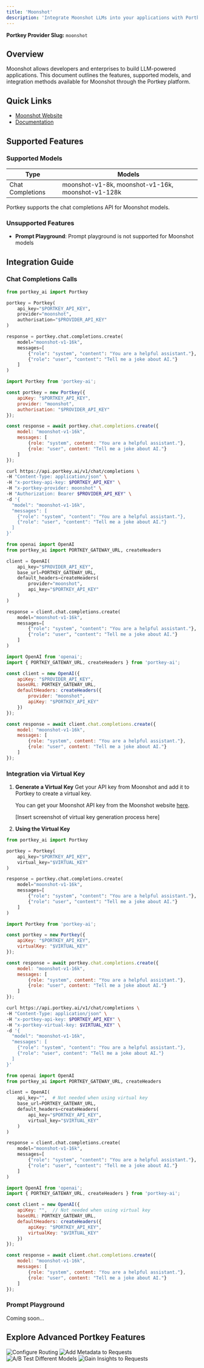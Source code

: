 ```yaml
---
title: 'Moonshot'
description: 'Integrate Moonshot LLMs into your applications with Portkey'
---
```


**Portkey Provider Slug:** `moonshot`

## Overview

Moonshot allows developers and enterprises to build LLM-powered applications. This document outlines the features, supported models, and integration methods available for Moonshot through the Portkey platform.

## Quick Links

- [Moonshot Website](https://www.moonshot.cn/)
- [Documentation](https://platform.moonshot.cn/docs/intro#%E6%96%87%E6%9C%AC%E7%94%9F%E6%88%90%E6%A8%A1%E5%9E%8B)

## Supported Features

### Supported Models

| Type | Models |
|------|--------|
| Chat Completions | moonshot-v1-8k, moonshot-v1-16k, moonshot-v1-128k |

Portkey supports the chat completions API for Moonshot models.

### Unsupported Features

- **Prompt Playground**: Prompt playground is not supported for Moonshot models

## Integration Guide

### Chat Completions Calls

<CodeGroup>

```Python python
from portkey_ai import Portkey

portkey = Portkey(
    api_key="$PORTKEY_API_KEY",
    provider="moonshot",
    authorisation="$PROVIDER_API_KEY"
)

response = portkey.chat.completions.create(
    model="moonshot-v1-16k",
    messages=[
        {"role": "system", "content": "You are a helpful assistant."},
        {"role": "user", "content": "Tell me a joke about AI."}
    ]
)
```

```js node
import Portkey from 'portkey-ai';

const portkey = new Portkey({
    apiKey: "$PORTKEY_API_KEY",
    provider: "moonshot",
    authorisation: "$PROVIDER_API_KEY"
});

const response = await portkey.chat.completions.create({
    model: "moonshot-v1-16k",
    messages: [
        {role: "system", content: "You are a helpful assistant."},
        {role: "user", content: "Tell me a joke about AI."}
    ]
});
```

```bash cURL
curl https://api.portkey.ai/v1/chat/completions \
-H "Content-Type: application/json" \
-H "x-portkey-api-key: $PORTKEY_API_KEY" \
-H "x-portkey-provider: moonshot" \
-H "Authorization: Bearer $PROVIDER_API_KEY" \
-d '{
  "model": "moonshot-v1-16k",
  "messages": [
    {"role": "system", "content": "You are a helpful assistant."},
    {"role": "user", "content": "Tell me a joke about AI."}
  ]
}'
```

```Python OpenAI Python SDK
from openai import OpenAI
from portkey_ai import PORTKEY_GATEWAY_URL, createHeaders

client = OpenAI(
    api_key="$PROVIDER_API_KEY",
    base_url=PORTKEY_GATEWAY_URL,
    default_headers=createHeaders(
        provider="moonshot",
        api_key="$PORTKEY_API_KEY"
    )
)

response = client.chat.completions.create(
    model="moonshot-v1-16k",
    messages=[
        {"role": "system", "content": "You are a helpful assistant."},
        {"role": "user", "content": "Tell me a joke about AI."}
    ]
)
```

```js OpenAI Node SDK
import OpenAI from 'openai';
import { PORTKEY_GATEWAY_URL, createHeaders } from 'portkey-ai';

const client = new OpenAI({
    apiKey: "$PROVIDER_API_KEY",
    baseURL: PORTKEY_GATEWAY_URL,
    defaultHeaders: createHeaders({
        provider: "moonshot",
        apiKey: "$PORTKEY_API_KEY"
    })
});

const response = await client.chat.completions.create({
    model: "moonshot-v1-16k",
    messages: [
        {role: "system", content: "You are a helpful assistant."},
        {role: "user", content: "Tell me a joke about AI."}
    ]
});
```

</CodeGroup>

### Integration via Virtual Key

1. **Generate a Virtual Key**
   Get your API key from Moonshot and add it to Portkey to create a virtual key.

   You can get your Moonshot API key from the Moonshot website [here](https://www.moonshot.cn/).

   [Insert screenshot of virtual key generation process here]

2. **Using the Virtual Key**

<CodeGroup>

```Python python
from portkey_ai import Portkey

portkey = Portkey(
    api_key="$PORTKEY_API_KEY",
    virtual_key="$VIRTUAL_KEY"
)

response = portkey.chat.completions.create(
    model="moonshot-v1-16k",
    messages=[
        {"role": "system", "content": "You are a helpful assistant."},
        {"role": "user", "content": "Tell me a joke about AI."}
    ]
)
```

```js node
import Portkey from 'portkey-ai';

const portkey = new Portkey({
    apiKey: "$PORTKEY_API_KEY",
    virtualKey: "$VIRTUAL_KEY"
});

const response = await portkey.chat.completions.create({
    model: "moonshot-v1-16k",
    messages: [
        {role: "system", content: "You are a helpful assistant."},
        {role: "user", content: "Tell me a joke about AI."}
    ]
});
```

```bash cURL
curl https://api.portkey.ai/v1/chat/completions \
-H "Content-Type: application/json" \
-H "x-portkey-api-key: $PORTKEY_API_KEY" \
-H "x-portkey-virtual-key: $VIRTUAL_KEY" \
-d '{
  "model": "moonshot-v1-16k",
  "messages": [
    {"role": "system", "content": "You are a helpful assistant."},
    {"role": "user", content": "Tell me a joke about AI."}
  ]
}'
```

```Python OpenAI Python SDK
from openai import OpenAI
from portkey_ai import PORTKEY_GATEWAY_URL, createHeaders

client = OpenAI(
    api_key="",  # Not needed when using virtual key
    base_url=PORTKEY_GATEWAY_URL,
    default_headers=createHeaders(
        api_key="$PORTKEY_API_KEY",
        virtual_key="$VIRTUAL_KEY"
    )
)

response = client.chat.completions.create(
    model="moonshot-v1-16k",
    messages=[
        {"role": "system", "content": "You are a helpful assistant."},
        {"role": "user", "content": "Tell me a joke about AI."}
    ]
)
```

```js OpenAI Node SDK
import OpenAI from 'openai';
import { PORTKEY_GATEWAY_URL, createHeaders } from 'portkey-ai';

const client = new OpenAI({
    apiKey: "",  // Not needed when using virtual key
    baseURL: PORTKEY_GATEWAY_URL,
    defaultHeaders: createHeaders({
        apiKey: "$PORTKEY_API_KEY",
        virtualKey: "$VIRTUAL_KEY"
    })
});

const response = await client.chat.completions.create({
    model: "moonshot-v1-16k",
    messages: [
        {role: "system", content: "You are a helpful assistant."},
        {role: "user", content: "Tell me a joke about AI."}
    ]
});
```

</CodeGroup>

### Prompt Playground

Coming soon...

## Explore Advanced Portkey Features

<CardGroup cols={2}>
  <Card title="Configure Routing" href="/docs/product/ai-gateway/routing">
    <img src="/api/placeholder/400/320" alt="Configure Routing" />
  </Card>
  <Card title="Add Metadata to Requests" href="/docs/product/observability/metadata">
    <img src="/api/placeholder/400/320" alt="Add Metadata to Requests" />
  </Card>
  <Card title="A/B Test Different Models" href="/docs/product/ai-gateway/load-balance">
    <img src="/api/placeholder/400/320" alt="A/B Test Different Models" />
  </Card>
  <Card title="Gain Insights to Requests" href="/docs/product/observability/traces">
    <img src="/api/placeholder/400/320" alt="Gain Insights to Requests" />
  </Card>
</CardGroup>